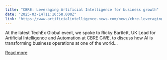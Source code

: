 ```yaml
---
title: "CBRE: Leveraging Artificial Intelligence for business growth"
date: "2025-03-14T11:10:58.000Z"
link: "https://www.artificialintelligence-news.com/news/cbre-leveraging-artificial-intelligence-for-business-growth/"
---
```


At the latest TechEx Global event, we spoke to Ricky Bartlett, UK Lead for Artificial Intelligence and Automation at CBRE GWE, to discuss how AI is transforming business operations at one of the world...

[Read more](https://www.artificialintelligence-news.com/news/cbre-leveraging-artificial-intelligence-for-business-growth/)
